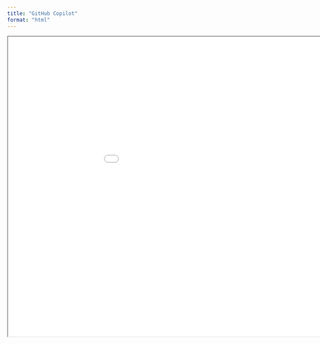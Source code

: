 ```yaml
---
title: "GitHub Copilot"
format: "html"
---
```


```{=html}
<iframe width="1050" height="700" src="../../presentations/2023-01-25_github-copilot/slides/2023-01-25_github-copilot.html"></iframe>
```